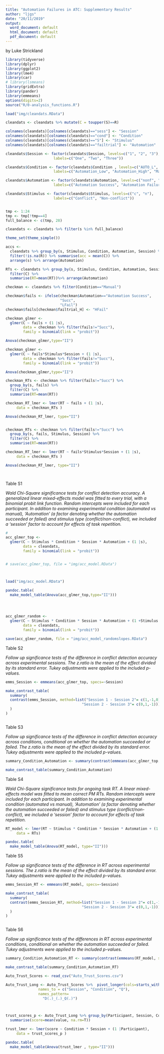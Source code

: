```yaml
---
title: "Automation Failures in ATC: Supplementary Results"
author: "ljgs"
date: "20/11/2019"
output:
  word_document: default
  html_document: default
  pdf_document: default
---
```

by Luke Strickland

```r
library(tidyverse)
library(dplyr)
library(ggplot2)
library(lme4)
library(car)
# library(lsmeans)
library(gridExtra)
library(pander)
library(emmeans)
options(digits=2)
source("R/0-analysis_functions.R")

load("img/cleandats.RData")

cleandats <- cleandats %>% mutate(C = toupper(S)==R)

colnames(cleandats)[colnames(cleandats)=="sess"] <- "Session"
colnames(cleandats)[colnames(cleandats)=="cond"] <- "Condition"
colnames(cleandats)[colnames(cleandats)=="S"] <- "Stimulus"
colnames(cleandats)[colnames(cleandats)=="failtrial"] <- "Automation"

cleandats$Session <- factor(cleandats$Session, levels=c("1", "2", "3"),
                      labels=c("One", "Two", "Three"))

cleandats$Condition <- factor(cleandats$Condition , levels=c("AUTO_L", "AUTO_H", "MANUAL"),
                      labels=c("Automation_Low", "Automation_High", "Manual"))

cleandats$Automation <- factor(cleandats$Automation, levels=c("nonf", "fail"),
                      labels=c("Automation Success", "Automation Failure"))

cleandats$Stimulus <- factor(cleandats$Stimulus, levels=c("c", "n"),
                      labels=c("Conflict", "Non-conflict"))


tmp <- 1:24
tmp <- tmp[!tmp==4]
full_balance <- c(tmp, 28) 

cleandats <- cleandats %>% filter(s %in% full_balance)

theme_set(theme_simple())

accs <-
  cleandats %>% group_by(s, Stimulus, Condition, Automation, Session) %>% 
  filter(!is.na(R)) %>% summarise(acc = mean(C)) %>%
  arrange(s) %>% arrange(Automation)

RTs <- cleandats %>% group_by(s, Stimulus, Condition, Automation, Session) %>% 
  filter(C) %>% 
  summarise(RT=mean(RT))%>% arrange(Automation)


```



```r

checkman <- cleandats %>% filter(Condition=="Manual")

checkman$fails <- ifelse(checkman$Automation=="Automation Success",
                         "Succ",
                         "LFail")
checkman$fails[checkman$failtrial_H] <- "HFail"

checkman_glmer <-
  glmer(C ~ fails + (1 |s),
        data = checkman %>% filter(fails!="Succ"),
        family = binomial(link = "probit"))

Anova(checkman_glmer,type="II")

checkman_glmer <-
  glmer(C ~ fails*Stimulus*Session + (1 |s),
        data = checkman %>% filter(fails!="Succ"),
        family = binomial(link = "probit"))

Anova(checkman_glmer,type="II")

checkman_RTs <- checkman %>% filter(fails!="Succ") %>% 
  group_by(s, fails) %>% 
  filter(C) %>% 
  summarise(RT=mean(RT))

checkman_RT_lmer <- lmer(RT ~ fails + (1 |s),
     data = checkman_RTs )

Anova(checkman_RT_lmer, type="II")


checkman_RTs <- checkman %>% filter(fails!="Succ") %>% 
  group_by(s, fails, Stimulus, Session) %>% 
  filter(C) %>% 
  summarise(RT=mean(RT))

checkman_RT_lmer <- lmer(RT ~ fails*Stimulus*Session + (1 |s),
     data = checkman_RTs )

Anova(checkman_RT_lmer, type="II")

                                       


```

Table S1

*Wald Chi-Square significance tests for conflict detection accuracy. A generalized linear
mixed-effects model was fitted to every trial, with a binomial probit link 
function. Random intercepts were included for each
participant. In addition to examining experimental condition (automated vs manual),
'Automation' (a factor denoting whether the automation succeeded or failed)
and stimulus type (conflict/non-conflict), 
we included a 'session' factor to account for
effects of task repetition.*

```r
# 
acc_glmer_top <-
  glmer(C ~ Stimulus * Condition * Session * Automation + (1 |s),
        data = cleandats,
        family = binomial(link = "probit"))


# save(acc_glmer_top, file = "img/acc_model.RData")



load("img/acc_model.RData")

pandoc.table(
  make_model_table(Anova(acc_glmer_top,type="II")))




acc_glmer_random <-
  glmer(C ~ Stimulus * Condition * Session * Automation + (1 +Stimulus * Condition * Session * Automation|s),
        data = cleandats,
        family = binomial(link = "probit"))

save(acc_glmer_random, file = "img/acc_model_randomslopes.RData")


```

Table S2

*Follow up significance tests of the difference in conflict detection accuracy
across experimental sessions. 
The z.ratio is the mean of the effect divided by its standard error.
Tukey adjustments were applied to the included p-values.*

```r

emms_Session <- emmeans(acc_glmer_top, specs=~Session)

make_contrast_table(
  summary(
  contrast(emms_Session, method=list("Session 1 - Session 2"= c(1,-1,0), 
                                   "Session 2 - Session 3"= c(0,1,-1)))
  )
)



```


Table S3

*Follow up significance tests of the difference in conflict detection accuracy
across conditions, conditional on whether the automation succeeded or failed. 
The z.ratio is the mean of the effect divided by its standard error.
Tukey adjustments were applied to the included p-values.*

```r

summary_Condition_Automation <- summary(contrast(emmeans(acc_glmer_top, specs=~Condition|Automation), method="pairwise"))

make_contrast_table(summary_Condition_Automation)  


```




Table S4

*Wald Chi-Square significance tests for ongoing task RT. A linear
mixed-effects model was fitted to mean correct PM RTs. Random intercepts were included for each
participant. In addition to examining experimental condition (automated vs manual),
'Automation' (a factor denoting whether the automation succeeded or failed)
and stimulus type (conflict/non-conflict), 
we included a 'session' factor to account for
effects of task repetition.*

```r

RT_model <- lmer(RT ~ Stimulus * Condition * Session * Automation + (1 |s),
     data = RTs)

pandoc.table(
  make_model_table(Anova(RT_model, type="II")))

```

Table S5

*Follow up significance tests of the difference in RT
across experimental sessions. 
The z.ratio is the mean of the effect divided by its standard error.
Tukey adjustments were applied to the included p-values.*

```r

emms_Session_RT <- emmeans(RT_model, specs=~Session)

make_contrast_table(
  summary(
  contrast(emms_Session_RT, method=list("Session 1 - Session 2"= c(1,-1,0), 
                                   "Session 2 - Session 3"= c(0,1,-1)))
  )
)



```


Table S6

*Follow up significance tests of the differences in RT across
experimental conditions, conditional on whether the automation
succeeded or failed. Tukey adjustments were applied to the included p-values.*

```r

summary_Condition_Automation_RT <- summary(contrast(emmeans(RT_model, specs=~Condition|Automation), method="pairwise"))

make_contrast_table(summary_Condition_Automation_RT) 

```


```r

Auto_Trust_Scores <- read_csv("Auto_Trust_Scores.csv")

Auto_Trust_Long <- Auto_Trust_Scores %>%  pivot_longer(cols=starts_with("D"), 
               names_to = c("Session", "Condition", "Q"),
               names_pattern=
                 "D(.)_(.)_Q(.)")



trust_scores_p <- Auto_Trust_Long %>% group_by(Participant, Session, Condition) %>% 
  summarise(score=mean(value, na.rm=T))

trust_lmer <- lmer(score ~ Condition * Session + (1 |Participant),
     data = trust_scores_p )

pandoc.table(
  make_model_table(Anova(trust_lmer , type="II")))


```


